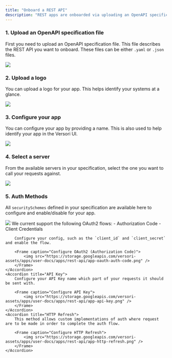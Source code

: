 ```yaml
---
title: "Onboard a REST API"
description: "REST apps are onboarded via uploading an OpenAPI specification file."
---
```


### 1. Upload an OpenAPI specification file

First you need to upload an OpenAPI specification file. This file describes the REST API you want to onboard. These files can be either `.yaml` or `.json` files.

<Frame caption="Either upload a spec, or provide a hosted url and we can fetch it">
  <img src="https://storage.googleapis.com/versori-assets/apps/user-docs/apps/rest-api/rest-upload-specification.png" />
</Frame>

### 2. Upload a logo

You can upload a logo for your app. This helps identify your systems at a glance.

<Frame caption="Upload a logo for your app">
  <img src="https://storage.googleapis.com/versori-assets/apps/user-docs/apps/rest-api/app-image-upload.png" />
</Frame>

### 3. Configure your app

You can configure your app by providing a name. This is also used to help identify your app in the Versori UI.

<Frame caption="Configure your app">
  <img src="https://storage.googleapis.com/versori-assets/apps/user-docs/apps/rest-api/app-name.png" />
</Frame>

### 4. Select a server

From the available servers in your specification, select the one you want to call your requests against.

<Frame caption="Select a server">
  <img src="https://storage.googleapis.com/versori-assets/apps/user-docs/apps/rest-api/app-server-select.png" />
</Frame>

### 5. Auth Methods

All `securitySchemes` defined in your specification are available here to configure and enable/disable for your app.

<Frame caption="Configure Auth Methods">
  <img src="https://storage.googleapis.com/versori-assets/apps/user-docs/apps/rest-api/app-auth-methods.png" />
</Frame>

<AccordionGroup>
    <Accordion title="OAuth2">
        We current support the following OAuth2 flows:
        - Authorization Code
        - Client Credentials

        Configure your config, such as the `client_id` and `client_secret` and enable the flow.

        <Frame caption="Configure OAuth2 (Authorization Code)">
            <img src="https://storage.googleapis.com/versori-assets/apps/user-docs/apps/rest-api/app-oauth-auth-code.png" />
        </Frame>
    </Accordion>
    <Accordion title="API Key">
        Configure your API Key name which part of your requests it should be sent with.

        <Frame caption="Configure API Key">
            <img src="https://storage.googleapis.com/versori-assets/apps/user-docs/apps/rest-api/app-api-key.png" />
        </Frame>
    </Accordion>
    <Accordion title="HTTP Refresh">
        This method allows custom implementations of auth where request are to be made in order to complete the auth flow.

        <Frame caption="Configure HTTP Refresh">
            <img src="https://storage.googleapis.com/versori-assets/apps/user-docs/apps/rest-api/app-http-refresh.png" />
        </Frame>
    </Accordion>

</AccordionGroup>
